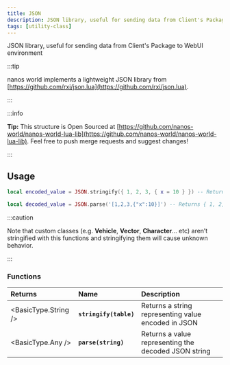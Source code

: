 ```yaml
---
title: JSON
description: JSON library, useful for sending data from Client's Package to WebUI environment
tags: [utility-class]
---
```



JSON library, useful for sending data from Client's Package to WebUI environment


:::tip

nanos world implements a lightweight JSON library from [https://github.com/rxi/json.lua](https://github.com/rxi/json.lua).

:::

:::info

**Tip:** This structure is Open Sourced at [https://github.com/nanos-world/nanos-world-lua-lib](https://github.com/nanos-world/nanos-world-lua-lib). Feel free to push merge requests and suggest changes!

:::

## Usage

```lua
local encoded_value = JSON.stringify({ 1, 2, 3, { x = 10 } }) -- Returns '[1,2,3,{"x":10}]'

local decoded_value = JSON.parse('[1,2,3,{"x":10}]') -- Returns { 1, 2, 3, { x = 10 } }
```

:::caution

Note that custom classes \(e.g. **Vehicle**, **Vector**, **Character**… etc\) aren’t stringified with this functions and stringifying them will cause unknown behavior.

:::

### Functions

| **Returns** | **Name** | **Description** |
| :--- | :--- | :--- |
| <BasicType.String /> | **`stringify(table)`** | Returns a string representing value encoded in JSON |
| <BasicType.Any /> | **`parse(string)`** | Returns a value representing the decoded JSON string |

